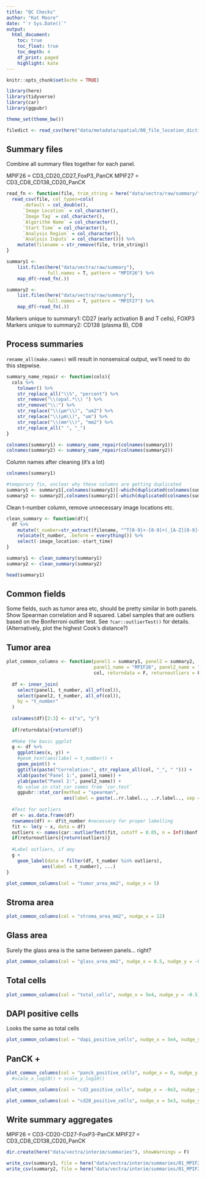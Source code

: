 ```yaml
---
title: "QC Checks"
author: "Kat Moore"
date: "`r Sys.Date()`"
output: 
  html_document:
    toc: true
    toc_float: true
    toc_depth: 4
    df_print: paged
    highlight: kate
---
```


```r
knitr::opts_chunk$set(echo = TRUE)

library(here)
library(tidyverse)
library(car)
library(ggpubr)

theme_set(theme_bw())
```

```r
filedict <- read_csv(here("data/metadata/spatial/00_file_location_dictionary.csv"))
```

## Summary files

Combine all summary files together for each panel.

MPIF26 = CD3_CD20_CD27_FoxP3_PanCK
MPIF27 = CD3_CD8_CD138_CD20_PanCK

```r
read_fn <- function(file, trim_string = here("data/vectra/raw/summary/")) {
  read_csv(file, col_types=cols(
      .default = col_double(),
      `Image Location` = col_character(),
      `Image Tag` = col_character(),
      `Algorithm Name` = col_character(),
      `Start Time` = col_character(),
      `Analysis Region` = col_character(),
      `Analysis Inputs` = col_character())) %>% 
    mutate(filename = str_remove(file, trim_string))
}

summary1 <-
    list.files(here("data/vectra/raw/summary"), 
               full.names = T, pattern = "MPIF26") %>% 
    map_df(~read_fn(.))

summary2 <-
    list.files(here("data/vectra/raw/summary"), 
               full.names = T, pattern = "MPIF27") %>% 
    map_df(~read_fn(.))
```

Markers unique to summary1: CD27 (early activation B and T cells), FOXP3
Markers unique to summary2: CD138 (plasma B), CD8

## Process summaries

`rename_all(make.names)` will result in nonsensical output, we'll need to do this stepwise.

```r
summary_name_repair <- function(cols){
  cols %>%
    tolower() %>%
    str_replace_all("\\%", "percent") %>%
    str_remove("\\(opal.*\\) ") %>%
    str_remove("\\:") %>%
    str_replace("\\(μm²\\)", "um2") %>%
    str_replace("\\(μm\\)", "um") %>%
    str_replace("\\(mm²\\)", "mm2") %>%
    str_replace_all(" ", "_")
} 

colnames(summary1) <- summary_name_repair(colnames(summary1))
colnames(summary2) <- summary_name_repair(colnames(summary2))
```

Column names after cleaning (it's a lot)

```r
colnames(summary1)
```

```r
#temporary fix, unclear why these columns are getting duplicated
summary1 <- summary1[,colnames(summary1)[-which(duplicated(colnames(summary1)))]]
summary2 <- summary2[,colnames(summary2)[-which(duplicated(colnames(summary2)))]]
```


Clean t-number column, remove unnecessary image locations etc.

```r
clean_summary <- function(df){
  df %>%
    mutate(t_number=str_extract(filename, "^T[0-9]+-[0-9]+(_[A-Z][0-9]+)?")) %>%
    relocate(t_number, .before = everything()) %>%
    select(-image_location:-start_time)
} 

summary1 <- clean_summary(summary1)
summary2 <- clean_summary(summary2)

head(summary1)
```

## Common fields

Some fields, such as tumor area etc, should be pretty similar in both panels. Show Spearman correlation and R squared. Label samples that are outliers based on the Bonferroni outlier test. See `?car::outlierTest()` for details. (Alternatively, plot the highest Cook's distance?)

## Tumor area

```r
plot_common_columns <- function(panel1 = summary1, panel2 = summary2,
                                panel1_name = "MPIF26", panel2_name = "MPIF27",
                                col, returndata = F, returnoutliers = F, ...){
  
  df <- inner_join(
    select(panel1, t_number, all_of(col)),
    select(panel2, t_number, all_of(col)),
    by = "t_number"
  )
  
  colnames(df)[2:3] <- c("x", "y")
  
  if(returndata){return(df)}
  
  #Make the basic ggplot
  g <- df %>%
    ggplot(aes(x, y)) +
    #geom_text(aes(label = t_number)) +
    geom_point() +
    ggtitle(paste("Correlation:", str_replace_all(col, "_", " "))) +
    xlab(paste("Panel 1:", panel1_name)) +
    ylab(paste("Panel 2:", panel2_name)) +
    #p value in stat_cor comes from `cor.test`
    ggpubr::stat_cor(method = "spearman",
                     aes(label = paste(..rr.label.., ..r.label.., sep = "~`,`~")))
  
  #Test for outliers
  df <- as.data.frame(df)
  rownames(df) <- df$t_number #necessary for proper labelling
  fit <- lm(y ~ x, data = df)
  outliers <- names(car::outlierTest(fit, cutoff = 0.05, n = Inf)$bonf.p)
  if(returnoutliers){return(outliers)}
  
  #Label outliers, if any
  g +
    geom_label(data = filter(df, t_number %in% outliers),
             aes(label = t_number), ...)
}

plot_common_columns(col = "tumor_area_mm2", nudge_x = 5)
```

## Stroma area

```r
plot_common_columns(col = "stroma_area_mm2", nudge_x = 12)
```

## Glass area

Surely the glass area is the same between panels... right?

```r
plot_common_columns(col = "glass_area_mm2", nudge_x = 0.5, nudge_y = -0.5)
```

## Total cells

```r
plot_common_columns(col = "total_cells", nudge_x = 5e4, nudge_y = -0.5)
```

## DAPI positive cells

Looks the same as total cells

```r
plot_common_columns(col = "dapi_positive_cells", nudge_x = 5e4, nudge_y = -0.5)
```

## PanCK +

```r
plot_common_columns(col = "panck_positive_cells", nudge_x = 0, nudge_y = 0) #+
  #scale_x_log10() + scale_y_log10()
```

```r
plot_common_columns(col = "cd3_positive_cells", nudge_x = -8e3, nudge_y = 0)
```

```r
plot_common_columns(col = "cd20_positive_cells", nudge_x = 5e3, nudge_y = 0)
```

## Write summary aggregates

MPIF26 = CD3-CD20-CD27-FoxP3-PanCK
MPIF27 = CD3_CD8_CD138_CD20_PanCK

```r
dir.create(here("data/vectra/interim/summaries"), showWarnings = F)

write_csv(summary1, file = here("data/vectra/interim/summaries/01_MPIF26_batch1_summaries.csv"))
write_csv(summary2, file = here("data/vectra/interim/summaries/01_MPIF27_batch1_summaries.csv"))
```

                         


